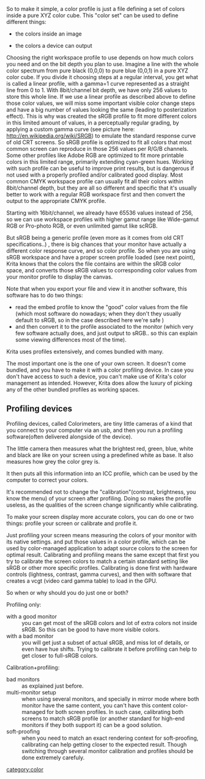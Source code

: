 So to make it simple, a color profile is just a file defining a set of colors inside a pure XYZ color cube.
This "color set" can be used to define different things:

*the colors inside an image

*the colors a device can output

Choosing the right workspace profile to use depends on how much colors you need and on the bit depth you plan to use.
Imagine a line with the whole color spectrum from pure black (0,0,0) to pure blue (0,0,1) in a pure XYZ color cube.
If you divide it choosing steps at a regular interval, you get what is called a linear profile, with a gamma=1 curve represented as a straight line from 0 to 1.
With 8bit/channel bit depth, we have only 256 values to store this whole line. 
If we use a linear profile as described above to define those color values, we will miss some important visible color change steps and have a big number of values looking the same (leading to posterization effect).
This is why was created the sRGB profile to fit more different colors in this limited amount of values, in a perceptually regular grading, by applying a custom gamma curve (see picture here: http://en.wikipedia.org/wiki/SRGB) to emulate the standard response curve of old CRT screens.
So sRGB profile is optimized to fit all colors that most common screen can reproduce in those 256 values per R/G/B channels.
Some other profiles like Adobe RGB are optimized to fit more printable colors in this limited range, primarily extending cyan-green hues. Working with such profile can be useful to improve print results, but is dangerous if not used with a properly profiled and/or calibrated good display.
Most common CMYK workspace profile can usually fit all their colors within 8bit/channel depth, but they are all so different and specific that it's usually better to work with a regular RGB workspace first and then convert the output to the appropriate CMYK profile.

Starting with 16bit/channel, we already have 65536 values instead of 256, so we can use workspace profiles with higher gamut range like Wide-gamut RGB or Pro-photo RGB, or even unlimited gamut like scRGB.

But sRGB being a generic profile (even more as it comes from old CRT specifications..) , there is big chances that your monitor have actually a different color response curve, and so color profile.
So when you are using sRGB workspace and have a proper screen profile loaded (see next point), Krita knows that the colors the file contains are within the sRGB color space, and converts those sRGB values to corresponding color values from your monitor profile to display the canvas.

Note that when you export your file and view it in another software, this software has to do two things:

* read the embed profile to know the "good" color values from the file (which most software do nowadays; when they don't they usually default to sRGB, so in the case described here we're safe )
* and then convert it to the profile associated to the monitor (which very few software actually does, and just output to sRGB.. so this can explain some viewing differences most of the time).

Krita uses profiles extensively, and comes bundled with many.

The most important one is the one of your own screen. It doesn't come bundled, and you have to make it with a color profiling device.
In case you don't have access to such a device, you can't make use of Krita's color management as intended. However, Krita does allow the luxury of picking any of the other bundled profiles as working spaces.

==Profiling devices==
Profiling devices, called Colorimeters, are tiny little cameras of a kind that you connect to your computer via an usb, and then you run a profiling software(often delivered alongside of the device).
{{Note|If you don't have software packaged with your colorimeter, or are unhappy with the results, we recommend [http://www.argyllcms.com/ Argyllcms]}}

The little camera then measures what the brightest red, green, blue, white and black are like on your screen using a predefined white as base. It also measures how grey the color grey is.

It then puts all this information into an ICC profile, which can be used by the computer to correct your colors.

It's recommended not to change the "calibration"(contrast, brightness, you know the menu) of your screen after profiling. Doing so makes the profile useless, as the qualities of the screen change significantly while calibrating.

To make your screen display more accurate colors, you can do one or two things:
profile your screen or calibrate and profile it.

Just profiling your screen means measuring the colors of your monitor with its native settings. and put those values in a color profile, which can be used by color-managed application to adapt source colors to the screen for optimal result.
Calibrating and profiling means the same except that first you try to calibrate the screen colors to match a certain standard setting like sRGB or other more specific profiles. 
Calibrating is done first with hardware controls (lightness, contrast, gamma curves), and then with software that creates a vcgt (video card gamma table) to load in the GPU.

So when or why should you do just one or both?
 
Profiling only:

;with a good monitor
:you can get most of the sRGB colors and lot of extra colors not inside sRGB. So this can be good to have more visible colors.
;with a bad monitor
:you will get just a subset of actual sRGB, and miss lot of details, or even have hue shifts. Trying to calibrate it before profiling can help to get closer to full-sRGB colors.

Calibration+profiling:

;bad monitors
: as explained just before.
;multi-monitor setup
: when using several monitors, and specially in mirror mode where both monitor have the same content, you can't have this content color-managed for both screen profiles. In such case, calibrating both screens to match sRGB profile (or another standard for high-end monitors if they both support it) can be a good solution.
;soft-proofing
: when you need to match an exact rendering context for soft-proofing, calibrating can help getting closer to the expected result. Though switching through several monitor calibration and profiles should be done extremely carefuly.

[[category:color]]
